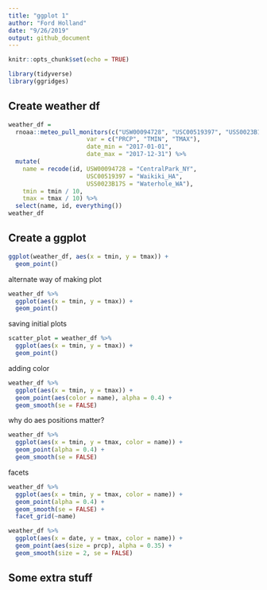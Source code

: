 ```yaml
---
title: "ggplot 1"
author: "Ford Holland"
date: "9/26/2019"
output: github_document
---
```


```r
knitr::opts_chunk$set(echo = TRUE)

library(tidyverse)
library(ggridges)
```

## Create weather df

```r

weather_df = 
  rnoaa::meteo_pull_monitors(c("USW00094728", "USC00519397", "USS0023B17S"),
                      var = c("PRCP", "TMIN", "TMAX"), 
                      date_min = "2017-01-01",
                      date_max = "2017-12-31") %>%
  mutate(
    name = recode(id, USW00094728 = "CentralPark_NY", 
                      USC00519397 = "Waikiki_HA",
                      USS0023B17S = "Waterhole_WA"),
    tmin = tmin / 10,
    tmax = tmax / 10) %>%
  select(name, id, everything())
weather_df

```

## Create a ggplot

```r

ggplot(weather_df, aes(x = tmin, y = tmax)) +
  geom_point()

```

alternate way of making plot

```r

weather_df %>% 
  ggplot(aes(x = tmin, y = tmax)) + 
  geom_point()

```

saving initial plots

```r

scatter_plot = weather_df %>% 
  ggplot(aes(x = tmin, y = tmax)) + 
  geom_point()

```

adding color

```r

weather_df %>% 
  ggplot(aes(x = tmin, y = tmax)) + 
  geom_point(aes(color = name), alpha = 0.4) +
  geom_smooth(se = FALSE)

```


why do aes positions matter?

```r

weather_df %>% 
  ggplot(aes(x = tmin, y = tmax, color = name)) + 
  geom_point(alpha = 0.4) +
  geom_smooth(se = FALSE) 

```


facets

```r

weather_df %>% 
  ggplot(aes(x = tmin, y = tmax, color = name)) + 
  geom_point(alpha = 0.4) +
  geom_smooth(se = FALSE) +
  facet_grid(~name)

```



```r

weather_df %>% 
  ggplot(aes(x = date, y = tmax, color = name)) +
  geom_point(aes(size = prcp), alpha = 0.35) +
  geom_smooth(size = 2, se = FALSE)

```


## Some extra stuff


























